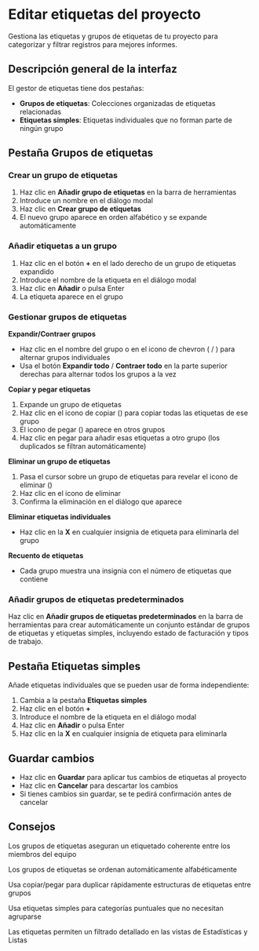 # Editar etiquetas del proyecto

Gestiona las etiquetas y grupos de etiquetas de tu proyecto para categorizar y filtrar registros para mejores informes.

## Descripción general de la interfaz

El gestor de etiquetas tiene dos pestañas:
- **Grupos de etiquetas**: Colecciones organizadas de etiquetas relacionadas
- **Etiquetas simples**: Etiquetas individuales que no forman parte de ningún grupo

## Pestaña Grupos de etiquetas

### Crear un grupo de etiquetas
1. Haz clic en **Añadir grupo de etiquetas** en la barra de herramientas
2. Introduce un nombre en el diálogo modal
3. Haz clic en **Crear grupo de etiquetas**
4. El nuevo grupo aparece en orden alfabético y se expande automáticamente

### Añadir etiquetas a un grupo
1. Haz clic en el botón **+** en el lado derecho de un grupo de etiquetas expandido
2. Introduce el nombre de la etiqueta en el diálogo modal
3. Haz clic en **Añadir** o pulsa Enter
4. La etiqueta aparece en el grupo

### Gestionar grupos de etiquetas

**Expandir/Contraer grupos**
- Haz clic en el nombre del grupo o en el icono de chevron (<Icon name="ChevronUp" /> / <Icon name="ChevronDown" />) para alternar grupos individuales
- Usa el botón **Expandir todo** / **Contraer todo** en la parte superior derechas para alternar todos los grupos a la vez

**Copiar y pegar etiquetas**
1. Expande un grupo de etiquetas
2. Haz clic en el icono de copiar (<Icon name="Copy" />) para copiar todas las etiquetas de ese grupo
3. El icono de pegar (<Icon name="Clipboard" />) aparece en otros grupos
4. Haz clic en pegar para añadir esas etiquetas a otro grupo (los duplicados se filtran automáticamente)

**Eliminar un grupo de etiquetas**
1. Pasa el cursor sobre un grupo de etiquetas para revelar el icono de eliminar (<Icon name="Trash2" />)
2. Haz clic en el icono de eliminar
3. Confirma la eliminación en el diálogo que aparece

**Eliminar etiquetas individuales**
- Haz clic en la **X** en cualquier insignia de etiqueta para eliminarla del grupo

**Recuento de etiquetas**
- Cada grupo muestra una insignia con el número de etiquetas que contiene

### Añadir grupos de etiquetas predeterminados
Haz clic en **Añadir grupos de etiquetas predeterminados** en la barra de herramientas para crear automáticamente un conjunto estándar de grupos de etiquetas y etiquetas simples, incluyendo estado de facturación y tipos de trabajo.

## Pestaña Etiquetas simples

Añade etiquetas individuales que se pueden usar de forma independiente:
1. Cambia a la pestaña **Etiquetas simples**
2. Haz clic en el botón **+**
3. Introduce el nombre de la etiqueta en el diálogo modal
4. Haz clic en **Añadir** o pulsa Enter
5. Haz clic en la **X** en cualquier insignia de etiqueta para eliminarla

## Guardar cambios

- Haz clic en **Guardar** para aplicar tus cambios de etiquetas al proyecto
- Haz clic en **Cancelar** para descartar los cambios
- Si tienes cambios sin guardar, se te pedirá confirmación antes de cancelar

## Consejos

<Tip>Los grupos de etiquetas aseguran un etiquetado coherente entre los miembros del equipo</Tip>

<Tip>Los grupos de etiquetas se ordenan automáticamente alfabéticamente</Tip>

<Tip>Usa copiar/pegar para duplicar rápidamente estructuras de etiquetas entre grupos</Tip>

<Tip>Usa etiquetas simples para categorías puntuales que no necesitan agruparse</Tip>

<Tip>Las etiquetas permiten un filtrado detallado en las vistas de Estadísticas y Listas</Tip>

